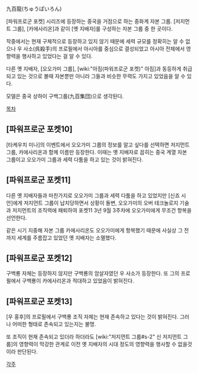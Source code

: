 九百龍(ちゅうぱいろん)

[파워프로군 포켓] 시리즈에 등장하는 중국을 거점으로 하는 중화계 자본 그룹.
[저지먼트 그룹], [카에사리온]과 같이 [옛 지배자]를 구성하는 자본 그룹 중 한 곳이다.

작중에서는 현재 구체적으로 등장하고 있지 않기 때문에 세력 규모를 정확히는 알 수 없으나 우 사소(呉殺手)의 프로필에서 아시아를 중심으로 결성되었고 아시아 전체에서 영향력을 행사하고 있었다는 걸 알 수 있다.

다른 옛 지배자, [오오가미 그룹], [wiki:"아짐(파워프로군 포켓)" 아짐]과 동등하게 취급되고 있는 것으로 볼때 자본뿐만 아니라 그들과 비슷한 무력도 가지고 있었음을 알 수 있다.

모델은 중국 상하이 구백그룹(九百集団)으로 생각된다.


[[목차]]

== [파워프로군 포켓10] ==
[타케우치 미나]의 이벤트에서 오오가미 그룹의 정보를 알고 싶다를 선택하면 저지먼트 그룹, 카에사리온과 함께 이름만 등장한다. 이때는 옛 지배자로 꼽히는 중국 계열 자본 그룹이고 오오가미 그룹과 세력 다툼을 하고 있는 것이 밝혀진다.

== [파워프로군 포켓11] ==
다른 옛 지배자들과 마찬가지로 오오가미 그룹과 세력 다툼을 하고 있었지만 [신죠 시안]에게 저지먼트 그룹이 납치당하면서 상황이 돌변, 오오가미의 오버 테크놀로지 기술과 저지먼트의 조직력에 패퇴하여 포켓11 3년 9월 3주차에 오오가미에게 무조건 항복을 선언한다.

같은 시기 지중해 자본 그룹 카에사리온도 오오가미에게 항복했기 때문에 사실상 그 전까지 세계를 주름잡고 있었던 옛 지배자는 소멸했다.

== [파워프로군 포켓12] ==
구백룡 자체는 등장하지 않지만 구백룡의 암살자였던 우 사소가 등장한다. 또 그의 프로필에서 구백룡이 카에사리온과 적대하고 있었음이 밝혀진다.

== [파워프로군 포켓13] ==
[우 홍후]의 프로필에서 구백룡 조직 자체는 현재 존속하고 있다는 것이 밝혀진다. 그러나 어떠한 형태로 존속되고 있는지는 불명.

또 조직이 현재 존속되고 있더라 하더라도 [wiki:"저지먼트 그룹#s-2" 신 저지먼트 그룹]의 영향력이 막강한 관계로 이전 옛 지배자의 시대 정도의 영향력을 행사할 수 없을것이라 판단된다.


[[각주]]
